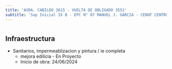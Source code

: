 ```yaml
---
title: 'AVDA. CABILDO 3615 - VUELTA DE OBLIGADO 3552'
subtitle: 'Sup Inicial IX B - EPC N° 07 MANUEL J. GARCIA - CENOF CENTRO CABILDO - JM N° 07/10°'
---
```


#
## Infraestructura

* Sanitarios, impermeablizacion y pintura / ie completa 
    + mejora edilicia - En Proyecto 
    + Inicio de obra: 24/06/2024 




